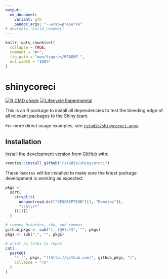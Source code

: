 ```yaml
---
output:
  md_document:
    variant: gfm
    pandoc_args: "--wrap=preserve"
# devtools::build_readme()
---
```


<!-- README.md is generated from README.Rmd. Please edit that file -->

```r
knitr::opts_chunk$set(
  collapse = TRUE,
  comment = "#>",
  fig.path = "man/figures/README-",
  out.width = "100%"
)
```

# shinycoreci

<!-- badges: start -->
[![R CMD check](https://github.com/rstudio/shinycoreci/workflows/R-CMD-check/badge.svg)](https://github.com/rstudio/shinycoreci/actions?query=workflow%3AR-CMD-check)
[![Lifecycle Experimental](https://img.shields.io/badge/lifecycle-experimental-orange.svg)](https://www.tidyverse.org/lifecycle/#experimental)
<!-- badges: end -->

This is an R package to install all dependencies to test the bleeding edge of all relevant packages to the Shiny team.

For more direct usage examples, see [`rstudio/shinycoreci-apps`](https://github.com/rstudio/shinycoreci-apps).


## Installation

Install the development version from [GitHub](https://github.com/) with:

``` r
remotes::install_github("rstudio/shinycoreci")
```

These `Remotes` will be installed to make sure the latest package development is working as expected:

```r
pkgs <-
  sort(
    strsplit(
      unname(read.dcf("DESCRIPTION")[1, "Remotes"]),
      "\\n\\s*"
    )[[1]]
  )

# remove branches, sha, and commas
github_pkgs <- sub("[, (@#].*$", "", pkgs)
pkgs <- sub(",", "", pkgs)

# print as links to repos
cat(
  paste0(
    "* [", pkgs, "](http://github.com/", github_pkgs, ")",
    collapse = "\n"
  )
)
```

